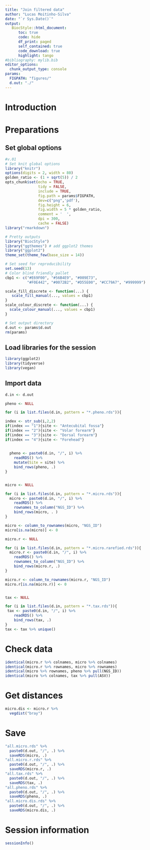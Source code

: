 ```yaml
---
title: "Join filtered data"
author: "Lucas Moitinho-Silva"
date: "`r Sys.Date()`"
output:
   BiocStyle::html_document:
      toc: true
      code: hide
      df_print: paged
      self_contained: true
      code_download: true
      highlight: tango
#bibliography: mylib.bib
editor_options:
  chunk_output_type: console
params:
  FIGPATH: "figures/"
  d.out: "./"
---
```



# Introduction


# Preparations

## Set global options

```r
#v.01
# Set knit global options
library("knitr")
options(digits = 2, width = 80)
golden_ratio <- (1 + sqrt(5)) / 2
opts_chunk$set(echo = TRUE,
               tidy = FALSE,
               include = TRUE,
               fig.path = params$FIGPATH,
               dev=c("png",'pdf'),
               fig.height = 6,
               fig.width = 5 * golden_ratio,
               comment = '  ',
               dpi = 300,
               cache = FALSE)
library("rmarkdown")

# Pretty outputs
library("BiocStyle")
library("ggthemes") # add ggplot2 themes
library("ggplot2")
theme_set(theme_few(base_size = 14))

# Set seed for reproducibility
set.seed(13)
# Color blind friendly pallet
cbp1 <- c("#E69F00", "#56B4E9", "#009E73",
          "#F0E442", "#0072B2", "#D55E00", "#CC79A7", "#999999")

scale_fill_discrete <- function(...) {
   scale_fill_manual(..., values = cbp1)
}
scale_colour_discrete <- function(...) {
  scale_colour_manual(..., values = cbp1)
}

# Set output directory
d.out <- params$d.out
rm(params)
```


## Load libraries for the session

```r
library(ggplot2)
library(tidyverse)
library(vegan)
```

## Import data
```r
d.in <- d.out

pheno <- NULL

for (i in list.files(d.in, pattern = "*.pheno.rds")){

index <- str_sub(i,2,2)
if(index == "1"){site <- "Antecubital fossa"}
if(index == "2"){site <- "Volar forearm"}
if(index == "3"){site <- "Dorsal forearm"}
if(index == "4"){site <- "Forehead"}
  
  
  pheno <- paste0(d.in, "/", i) %>% 
    readRDS() %>% 
    mutate(Site = site) %>% 
    bind_rows(pheno, .)
}


micro <- NULL

for (i in list.files(d.in, pattern = "*.micro.rds")){
  micro <- paste0(d.in, "/", i) %>% 
    readRDS() %>% 
    rownames_to_column("NGS_ID") %>% 
    bind_rows(micro, . )
}

micro <- column_to_rownames(micro, "NGS_ID")
micro[is.na(micro)] <- 0

micro.r <- NULL

for (i in list.files(d.in, pattern = "*.micro.rarefied.rds")){
  micro.r <- paste0(d.in, "/", i) %>% 
    readRDS() %>% 
    rownames_to_column("NGS_ID") %>% 
    bind_rows(micro.r, .)
}

micro.r <- column_to_rownames(micro.r, "NGS_ID")
micro.r[is.na(micro.r)] <- 0


tax <- NULL

for (i in list.files(d.in, pattern = "*.tax.rds")){
 tax <- paste0(d.in, "/", i) %>% 
    readRDS() %>% 
    bind_rows(tax, .)
}
tax <- tax %>% unique()
```

# Check data

```r
identical(micro.r %>% colnames, micro %>% colnames)
identical(micro.r %>% rownames, micro %>% rownames)
identical(micro %>% rownames, pheno %>% pull(NGS_ID))
identical(micro %>% colnames, tax %>% pull(ASV))
```


# Get distances

```r
micro.dis <- micro.r %>%
  vegdist("bray")
```

# Save
```r
"all.micro.rds" %>% 
  paste0(d.out, "/", .) %>% 
  saveRDS(micro, .)
"all.micro.r.rds" %>% 
  paste0(d.out, "/", .) %>% 
  saveRDS(micro.r, .)
"all.tax.rds" %>% 
  paste0(d.out, "/", .) %>% 
  saveRDS(tax, .)
"all.pheno.rds" %>% 
  paste0(d.out, "/", .) %>% 
  saveRDS(pheno, .)
"all.micro.dis.rds" %>% 
  paste0(d.out, "/", .) %>% 
  saveRDS(micro.dis, .)
```


# Session information

```r
sessionInfo()
```
